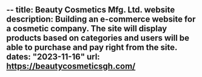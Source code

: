--
title: Beauty Cosmetics Mfg. Ltd. website
description: Building an e-commerce website for a cosmetic company. The site will display products based on categories and users will be able to purchase and pay right from the site.
dates: "2023-11-16"
url: https://beautycosmeticsgh.com/
---
